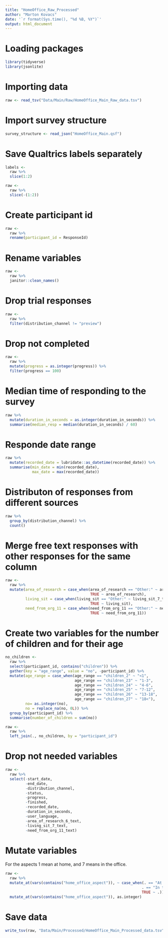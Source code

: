 ```yaml
---
title: "HomeOffice_Raw_Processed"
author: "Marton Kovacs"
date: '`r format(Sys.time(), "%d %B, %Y")`'
output: html_document
---
```


# Loading packages

```r
library(tidyverse)
library(jsonlite)
```

# Importing data

```r
raw <- read_tsv("Data/Main/Raw/HomeOffice_Main_Raw_data.tsv")
```

# Import survey structure

```r
survey_structure <- read_json("HomeOffice_Main.qsf")
```

# Save Qualtrics labels separately

```r
labels <- 
  raw %>% 
  slice(1:2)
```

```r
raw <- 
  raw %>% 
  slice(-(1:2))
```

# Create participant id

```r
raw <- 
  raw %>% 
  rename(participant_id = ResponseId)
```

# Rename variables

```r
raw <- 
  raw %>% 
  janitor::clean_names()
```

# Drop trial responses

```r
raw <- 
  raw %>% 
  filter(distribution_channel != "preview")
```

# Drop not completed 

```r
raw <- 
  raw %>% 
  mutate(progress = as.integer(progress)) %>% 
  filter(progress == 100)
```

# Median time of responding to the survey

```r
raw %>% 
  mutate(duration_in_seconds = as.integer(duration_in_seconds)) %>% 
  summarise(median_resp = median(duration_in_seconds) / 60)
```

# Responde date range

```r
raw %>% 
  mutate(recorded_date = lubridate::as_datetime(recorded_date)) %>% 
  summarise(min_date = min(recorded_date),
            max_date = max(recorded_date))
```

# Distributon of responses from different sources

```r
raw %>%
  group_by(distribution_channel) %>% 
  count()
```

# Merge free text responses with other responses for the same column

```r
raw <- 
  raw %>% 
  mutate(area_of_research = case_when(area_of_research == "Other:" ~ area_of_research_6_text,
                                      TRUE ~ area_of_research),
         living_sit = case_when(living_sit == "Other:" ~ living_sit_7_text,
                                      TRUE ~ living_sit),
         need_from_org_11 = case_when(need_from_org_11 == "Other:" ~ need_from_org_11_text,
                                      TRUE ~ need_from_org_11))
```

# Create two variables for the number of children and for their age

```r
no_children <- 
  raw %>%
  select(participant_id, contains("children")) %>% 
  gather(key = "age_range", value = "no", -participant_id) %>% 
  mutate(age_range = case_when(age_range == "children_2" ~ "<1",
                               age_range == "children_23" ~ "1-3",
                               age_range == "children_24" ~ "4-6",
                               age_range == "children_25" ~ "7-12",
                               age_range == "children_26" ~ "13-18",
                               age_range == "children_27" ~ "18<"),
         no= as.integer(no),
         no = replace_na(no, 0L)) %>% 
  group_by(participant_id) %>% 
  summarise(number_of_children = sum(no))

raw <- 
  raw %>%
  left_join(., no_children, by = "participant_id")
```

# Drop not needed variables

```r
raw <- 
  raw %>% 
  select(-start_date,
         -end_date,
         -distribution_channel,
         -status,
         -progress,
         -finished,
         -recorded_date,
         -duration_in_seconds,
         -user_language,
         -area_of_research_6_text,
         -living_sit_7_text,
         -need_from_org_11_text)
```

# Mutate variables

For the aspects 1 mean at home, and 7 means in the office.

```r
raw <- 
  raw %>% 
  mutate_at(vars(contains("home_office_aspect")), ~ case_when(. == "At home\n\n1\n" ~ "1",
                                                             . == "In the office\n7\n" ~ "7",
                                                             TRUE ~ .)) %>% 
  mutate_at(vars(contains("home_office_aspect")), as.integer)
```

# Save data

```r
write_tsv(raw, "Data/Main/Processed/HomeOffice_Main_Processed_data.tsv")
```

